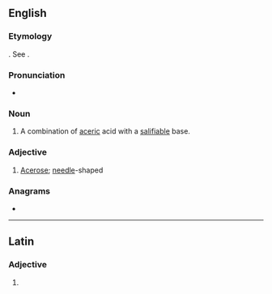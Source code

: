 ==English==

===Etymology===
{{suffix|en|aceric|ate}}. See {{m|en|acetic}}.

===Pronunciation===
* {{hyphenation|AAH-suhr-eit|lang=en}}

===Noun===
{{en-noun}}

# {{lb|en|chemistry}} A combination of [[aceric]] acid with a [[salifiable]] base.

===Adjective===
{{en-adj}}

# [[acerose|Acerose]]; [[needle]]-shaped {{gloss|long and pointed}}

===Anagrams===
* {{anagrams|en|a=aaceert|caetrae}}

----

==Latin==

===Adjective===
{{la-adj-form|acerāte}}

# {{inflection of|acerātus||voc|m|s|lang=la}}